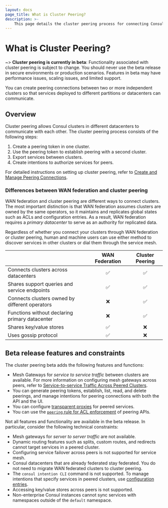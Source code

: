 ```yaml
---
layout: docs
page_title: What is Cluster Peering?
description: >-
    This page details the cluster peering process for connecting Consul clusters across datacenters, including differences between cluster peering and the similar concept of WAN federation.
---
```


# What is Cluster Peering?

~> **Cluster peering is currently in beta**: Functionality associated with cluster peering is subject to change. You should never use the beta release in secure environments or production scenarios. Features in beta may have performance issues, scaling issues, and limited support.

You can create peering connections between two or more independent clusters so that services deployed to different partitions or datacenters can communicate.

## Overview

Cluster peering allows Consul clusters in different datacenters to communicate with each other. The cluster peering process consists of the following steps:
1. Create a peering token in one cluster.
1. Use the peering token to establish peering with a second cluster.
1. Export services between clusters.
1. Create intentions to authorize services for peers.

For detailed instructions on setting up cluster peering, refer to [Create and Manage Peering Connections](/docs/connect/cluster-peering/create-manage-peering).

### Differences between WAN federation and cluster peering

WAN federation and cluster peering are different ways to connect clusters. The most important distinction is that WAN federation assumes clusters are owned by the same operators, so it maintains and replicates global states such as ACLs and configuration entries. As a result, WAN federation requires a _primary datacenter_ to serve as an authority for replicated data.

Regardless of whether you connect your clusters through WAN federation or cluster peering, human and machine users can use either method to discover services in other clusters or dial them through the service mesh.

|                                                  | WAN Federation | Cluster Peering |
| :----------------------------------------------- | :------------: | :-------------: |
| Connects clusters across datacenters             |    &#9989;     |    &#9989;      |
| Shares support queries and service endpoints     |    &#9989;     |    &#9989;      |
| Connects clusters owned by different operators   |    &#10060;    |    &#9989;      |
| Functions without declaring primary datacenter   |    &#10060;    |    &#9989;      |
| Shares key/value stores                          |    &#9989;     |    &#10060;     |
| Uses gossip protocol                             |    &#9989;     |    &#10060;     |

## Beta release features and constraints

The cluster peering beta adds the following features and functions:

- Mesh Gateways for _service to service traffic_ between clusters are available. For more information on configuring mesh gateways across peers, refer to [Service-to-service Traffic Across Peered Clusters](/docs/connect/gateways/mesh-gateway/service-to-service-traffic-peers).
- You can generate peering tokens, establish, list, read, and delete peerings, and manage intentions for peering connections with both the API and the UI.
- You can configure [transparent proxies](/docs/connect/transparent-proxy) for peered services.
- You can use the [`peering` rule for ACL enforcement](/docs/security/acl/acl-rules#peering) of peering APIs.

Not all features and functionality are available in the beta release. In particular, consider the following technical constraints:

- Mesh gateways for _server to server traffic_ are not available.
- Dynamic routing features such as splits, custom routes, and redirects cannot target services in a peered cluster.
- Configuring service failover across peers is not supported for service mesh.
- Consul datacenters that are already federated stay federated. You do not need to migrate WAN federated clusters to cluster peering.
- The `consul intention CLI` command is not supported. To manage intentions that specify services in peered clusters, use [configuration entries](/docs/connect/config-entries/service-intentions).
- Accessing key/value stores across peers is not supported.
- Non-enterprise Consul instances cannot sync services with namespaces outside of the `default` namespace.
